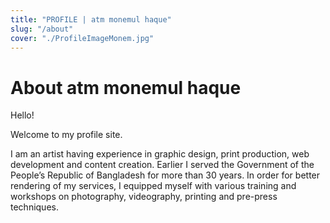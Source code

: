 ```yaml
---
title: "PROFILE | atm monemul haque"
slug: "/about"
cover: "./ProfileImageMonem.jpg"
---
```

<div style={{ margin: `0 auto`, maxWidth: `70ch`, padding: `2rem` }}>

# About atm monemul haque

Hello!

Welcome to my profile site.

I am an artist having experience in graphic design, print production, web development and content creation. Earlier I served the Government of the People’s Republic of Bangladesh for more than 30 years. In order for better rendering of my services, I equipped myself with various training and workshops on photography, videography, printing and pre-press techniques.
</div>